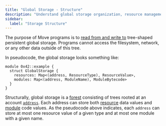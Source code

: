 ```yaml
---
title: "Global Storage - Structure"
description: "Understand global storage organization, resource management, and data access patterns in Move smart contracts."
sidebar:
  label: "Storage Structure"
---
```


The purpose of Move programs is to [read from and write to](/build/smart-contracts/book/global-storage-operators) tree-shaped persistent global storage. Programs cannot access the filesystem, network, or any other data outside of this tree.

In pseudocode, the global storage looks something like:

```move
module 0x42::example {
  struct GlobalStorage {
    resources: Map<(address, ResourceType), ResourceValue>,
    modules: Map<(address, ModuleName), ModuleBytecode>
  }
}
```

Structurally, global storage is a [forest](https://en.wikipedia.org/wiki/Tree_\(graph_theory\)) consisting of trees rooted at an account [`address`](/build/smart-contracts/book/address). Each address can store both [resource](/build/smart-contracts/book/structs-and-resources) data values and [module](/build/smart-contracts/book/modules-and-scripts) code values. As the pseudocode above indicates, each `address` can store at most one resource value of a given type and at most one module with a given name.
